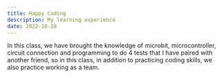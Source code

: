 ```yaml
---
title: Happy Coding
description: My learning experience 
date: 2022-10-28
---
```


<Section>
    In this class, we have brought the knowledge of microbit, microcontroller, circuit connection and programming to do 4 tests that I have paired with another friend, so in this class, in addition to practicing coding skills, we also practice working as a team.

